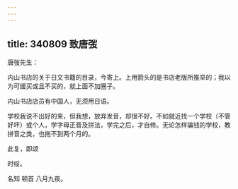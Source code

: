 ```yaml
---
---
---
```

title: 340809 致唐弢
---




唐弢先生：

内山书店的关于日文书籍的目录，今寄上。上用箭头的是书店老版所推举的；我以为可缓买或且不买的，就上面不加圈子。

内山书店店员有中国人，无须用日语。

学校我说不出好的来，但我想，放弃发音，却很不好。不如就近找一个学校（不管好坏）或个人，学字母正音及拼法，学完之后，才自修。无论怎样骗钱的学校，教拼音之类，也拖不到两个月的。

此复，即颂

时绥。

名知 顿首 八月九夜。
